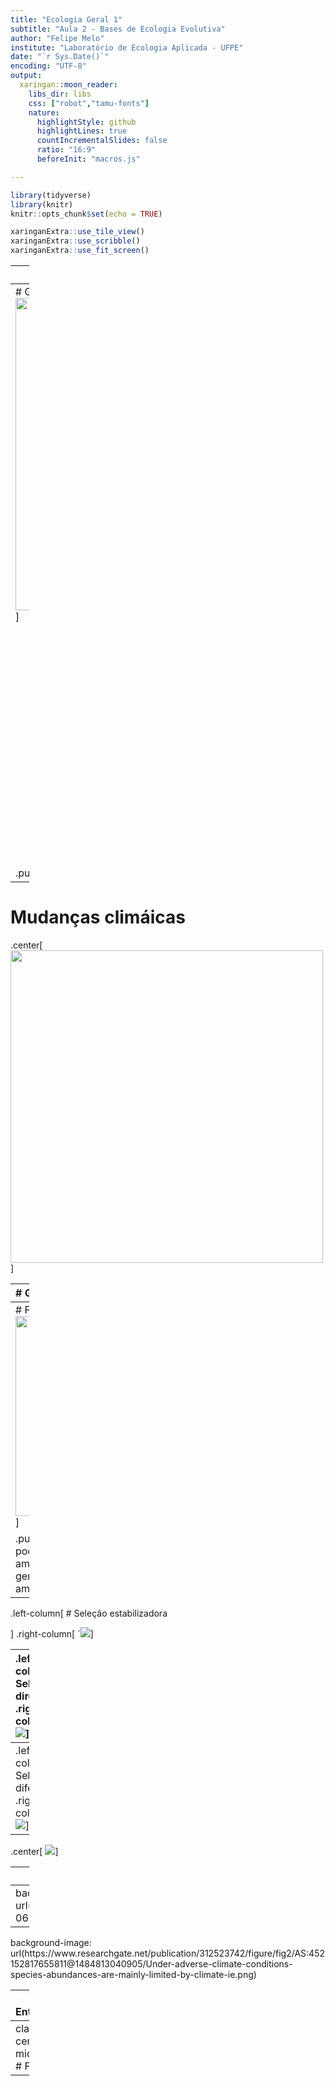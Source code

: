 ```yaml
---
title: "Ecologia Geral 1"
subtitle: "Aula 2 - Bases de Ecologia Evolutiva"
author: "Felipe Melo"
institute: "Laboratório de Ecologia Aplicada - UFPE"
date: "`r Sys.Date()`"
encoding: "UTF-8"
output: 
  xaringan::moon_reader:
    libs_dir: libs
    css: ["robot","tamu-fonts"]
    nature:
      highlightStyle: github
      highlightLines: true
      countIncrementalSlides: false
      ratio: "16:9"
      beforeInit: "macros.js"

---
```

```r
library(tidyverse)
library(knitr)
knitr::opts_chunk$set(echo = TRUE)
```

```r
xaringanExtra::use_tile_view()
xaringanExtra::use_scribble()
xaringanExtra::use_fit_screen()
```
---
class: center, middle

# Fatores que determinam a distribuição e abundância de individuos?
---
# Gradientes ambientais
.pull-left[
<img src=https://upload.wikimedia.org/wikipedia/commons/thumb/e/e1/Africa_Precipitation_Map.svg/1200px-Africa_Precipitation_Map.svg.png width = 500>]


.pull-right[
<img src=https://images.squarespace-cdn.com/content/v1/5e1e5ef4c84b953ac52564ba/1609862836761-LNNFNWGAGW966J9NU15W/1850-AlexandervonHumboldt-Andes.jpg width= 400>
]

---
# Mudanças climáicas
.center[
<img src=https://cdn.yello.link/opwall/files/2021/02/FOW-Infographic11-2000x2000.jpg width = 500>]

---
# Gradientes e abundâncias

.pull-left[
<img src=http://ordination.okstate.edu/3Gauss.jpg>
]
.pull-right[
## Você pode localizar em qual intervao do gradiente cada espécie tem sua melhor adquação?
## Por quê?
## Quais processos ecológicos estão envolvidos?
]

---
# Fatores evolutivos
.pull-left[
<img src=https://www.macmillanhighered.com/BrainHoney/Resource/6716/digital_first_content/trunk/test/hillis2e/asset/img_ch15/c15_fig13.jpg width = 320>
]

.pull-right[
## Características fenotípicas podem mudar e função do gradiente ambiental
## Gradientes ambientais geram modificações ou essas *encontram* ambientes favoráveis?
]

---
.left-column[
# Seleção estabilizadora

]
.right-column[
´<img src=https://www.macmillanhighered.com/BrainHoney/Resource/6716/digital_first_content/trunk/test/hillis2e/asset/img_ch15/c15_fig14.jpg>
]

---
.left-column[
# Seleção direcional
]
.right-column[
´<img src=https://africa.cgtn.com/wp-content/photo-gallery/2016/12/ankole-long-horned-cows-1.jpg>
]

---
.left-column[
# Seleção diferencial
]
.right-column[
´<img src=https://cdn-addjh.nitrocdn.com/BzukxzxIDWSkBjOuXIuFVkjjEriFmqlw/assets/static/optimized/rev-ca54b73/wp-content/uploads/2020/02/Theory-of-Natural-Selection-768x512.jpg>
]

---
.center[
<img src=https://ibiologia.com/wp-content/uploads/2019/10/types-of-selection.jpg>
]

---
class: center, middle
# O que isso tem a ver com abundâncias e dsitribuições?

---
background-image: url(https://static.cambridge.org/binary/version/id/urn:cambridge.org:id:binary:20190207095311438-0606:9781108648608:48035fig2_004.png)

---
background-image: url(https://www.researchgate.net/publication/312523742/figure/fig2/AS:452152817655811@1484813040905/Under-adverse-climate-conditions-species-abundances-are-mainly-limited-by-climate-ie.png)

---
# Então...

###- Forças evolutivas e ecológicas atuam ao mesmo tempo
###- Elas determinam distribuições e abundâncias ao longo de gradientes ambientais
###- Traços funcionais de indivíduos podem dar uma boa noção da sua adequação 

---
class: center, middle
# FIM
---
